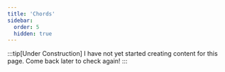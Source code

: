 ```yaml
---
title: 'Chords'
sidebar:
  order: 5
  hidden: true
---
```



:::tip[Under Construction]
I have not yet started creating content for this page. Come back later to check again!
:::
